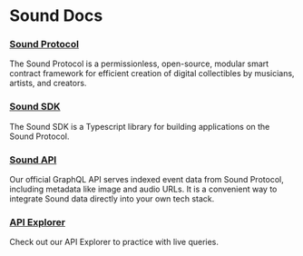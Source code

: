 # Sound Docs

### [Sound Protocol](/protocol/overview)

The Sound Protocol is a permissionless, open-source, modular smart contract framework for efficient creation of digital collectibles by musicians, artists, and creators.

### [Sound SDK](/sdk)

The Sound SDK is a Typescript library for building applications on the Sound Protocol.

### [Sound API](/sound-api)

Our official GraphQL API serves indexed event data from Sound Protocol, including metadata like image and audio URLs. It is a convenient way to integrate Sound data directly into your own tech stack.

### [API Explorer](/api-explorer)

Check out our API Explorer to practice with live queries.
